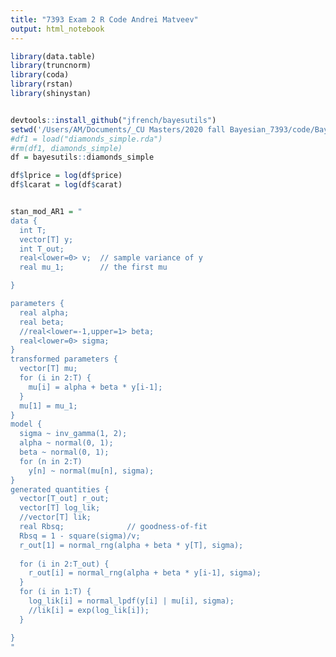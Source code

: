 ```yaml
---
title: "7393 Exam 2 R Code Andrei Matveev"
output: html_notebook
---
```


```r
library(data.table)
library(truncnorm)
library(coda)
library(rstan) 
library(shinystan)


devtools::install_github("jfrench/bayesutils")
setwd('/Users/AM/Documents/_CU Masters/2020 fall Bayesian_7393/code/Bayesian_Statistics_Class_Code/Exam_code')
#df1 = load("diamonds_simple.rda")
#rm(df1, diamonds_simple)
df = bayesutils::diamonds_simple

df$lprice = log(df$price)
df$lcarat = log(df$carat)

```

```r

```


```r
stan_mod_AR1 = "
data {
  int T;
  vector[T] y;
  int T_out;
  real<lower=0> v;  // sample variance of y
  real mu_1;        // the first mu

}

parameters {
  real alpha;
  real beta;
  //real<lower=-1,upper=1> beta;
  real<lower=0> sigma;
}
transformed parameters {
  vector[T] mu;
  for (i in 2:T) {
    mu[i] = alpha + beta * y[i-1];
  }
  mu[1] = mu_1;
}
model {
  sigma ~ inv_gamma(1, 2);
  alpha ~ normal(0, 1);
  beta ~ normal(0, 1);
  for (n in 2:T)
    y[n] ~ normal(mu[n], sigma);
}
generated quantities {
  vector[T_out] r_out;
  vector[T] log_lik;
  //vector[T] lik;
  real Rbsq;              // goodness-of-fit
  Rbsq = 1 - square(sigma)/v;
  r_out[1] = normal_rng(alpha + beta * y[T], sigma);
  
  for (i in 2:T_out) {
    r_out[i] = normal_rng(alpha + beta * y[i-1], sigma);
  }
  for (i in 1:T) {
    log_lik[i] = normal_lpdf(y[i] | mu[i], sigma);
    //lik[i] = exp(log_lik[i]);
  }

}
"


```

